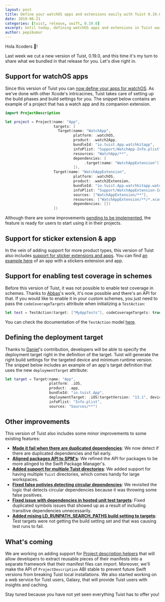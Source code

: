 ```yaml
---
layout: post
title: Define your watchOS apps and extensions easily with Tuist 0.19.0
date: 2019-06-21
categories: [tuist, release, swift, 0.19.0]
excerpt: Until today, defining watchOS apps and extensions in Tuist was not possible. The good news is that from Tuist 0.19.0 that's no longer true because it extends its beautifully simplified abstractions to watchOS. On top of that, we also shipped support for enabling test coverage in the schemes, and defining the deployment targets in targets. We also took the opportunity to iron out some bugs that had been reported by users.
author: pepibumur
---
```


Hola Xcoders 👋!

Last week we cut a new version of Tuist, 0.19.0, and this time it's my turn to share what we bundled in that release for you. Let's dive right in.

## Support for watchOS apps

Since this version of Tuist you can [now define your apps for watchOS](https://github.com/tuist/tuist/pull/623/files). As we've done with other Xcode's intricacines, Tuist takes care of setting up the build phases and build settings for you. The snippet below contains an example of a project that has a watch app and its companion extension.

```swift
import ProjectDescription

let project = Project(name: "App",
                      targets: [
                        Target(name: "WatchApp",
                               platform: .watchOS,
                               product: .watch2App,
                               bundleId: "io.tuist.App.watchkitapp",
                               infoPlist: "Support/WatchApp-Info.plist",
                               resources: "WatchApp/**",
                               dependencies: [
                                    .target(name: "WatchAppExtension")
                               ]),
                      Target(name: "WatchAppExtension",
                               platform: .watchOS,
                               product: .watch2Extension,
                               bundleId: "io.tuist.App.watchkitapp.watchkitextension",
                               infoPlist: "Support/WatchAppExtension-Info.plist",
                               sources: ["WatchAppExtension/**"],
                               resources: ["WatchAppExtension/**/*.xcassets"],
                               dependencies: [])
                      ])
```

Although there are some improvements [pending to be implemented](https://github.com/tuist/tuist/issues/628), the feature is ready for users to start using it in their projects.

## Support for sticker extension & app

In the vein of adding support for more product types, this version of Tuist also includes [support for sticker extensions and apps](https://github.com/tuist/tuist/pull/489). You can find [an example here](https://github.com/Rag0n/tuist/blob/201d39e5e37b7cbd634d702e91e76791919efe95/fixtures/ios_app_with_extensions/Project.swift) of an app with a stickers extension and app.

## Support for enabling test coverage in schemes

Before this version of Tuist, it was not possible to enable test coverage in schemes. Thanks to [Abbas](https://github.com/abbasmousavi)'s work, it's now possible and there's an API for that. If you would like to enable it in your custom schemes, you just need to pass the `codeCoverageTargets` attribute when initializing a `TestAction`:

```swift
let test = TestAction(target: ["MyAppTests"], codeCoverageTargets: true)
```

You can check the documentation of the `TestAction` model [here](https://docs.tuist.io/usage-projectswift#test-action).

## Defining the deployment target

Thanks to [Daniel](https://github.com/mollyIV)'s contribution, developers will be able to specify the deployment target right in the definition of the target. Tuist will generate the right build settings for the targeted device and minimum runtime version. The snippet below includes an example of an app's target definition that uses the new `deploymentTarget` attribute:

```swift
let target = Target(name: "App",
                    platform: .iOS,
                    product: .app,
                    bundleId: "io.tuist.App",
                    deploymentTarget: .iOS(targetVersion: "13.1", devices: [.iphone, .ipad]),
                    infoPlist: "Info.plist",
                    sources: "Sources/**")
```

## Other improvements

This version of Tuist also includes some minor improvements to some existing features:

- [**Made it fail when there are duplicated dependencies**](https://github.com/tuist/tuist/pull/629): We now detect if there are duplicated dependencies and fail early.
- [**Aligned packages API to SPM's**](https://github.com/tuist/tuist/pull/578): We refined the API for packages to be more alinged to the Swift Package Manager's.
- [**Added support for multiple Tuist directories**](https://github.com/tuist/tuist/pull/630): We added support for having multiple `Tuist` directories, which comes handy for large workspaces.
- [**Fixed false potivies detecting circular dependencies**](https://github.com/tuist/tuist/pull/546): We revisited the logic that detects circular dependencies because it was throwing some false positives.
- [**Fixed issue with dependencies in hosted unit test targets**](https://github.com/tuist/tuist/pull/664): Fixed duplicated symbols issues that showed up as a result of including transitive dependencies unnecessarily.
- [**Added mising LD_RUNPATH_SEARCH_PATHS build setting to targets**](https://github.com/tuist/tuist/pull/661): Test targets were not getting the build setting set and that was causing test runs to fail.

## What's coming

We are working on adding support for [Project description helpers](https://ppinera.es/2019/10/10/manifest-helpers/) that will allow developers to extract reusable pieces of their manifests into a separate framework that their manifest files can import. Moreover, we'll make the API of `ProjectDescription` ABI stable to prevent future Swift versions from breaking Tuist local installations. We also started working on a web service for Tuist users, Galaxy, that will provide Tuist users with insights and caching.

Stay tuned because you have not yet seen everything Tuist has to offer you!
